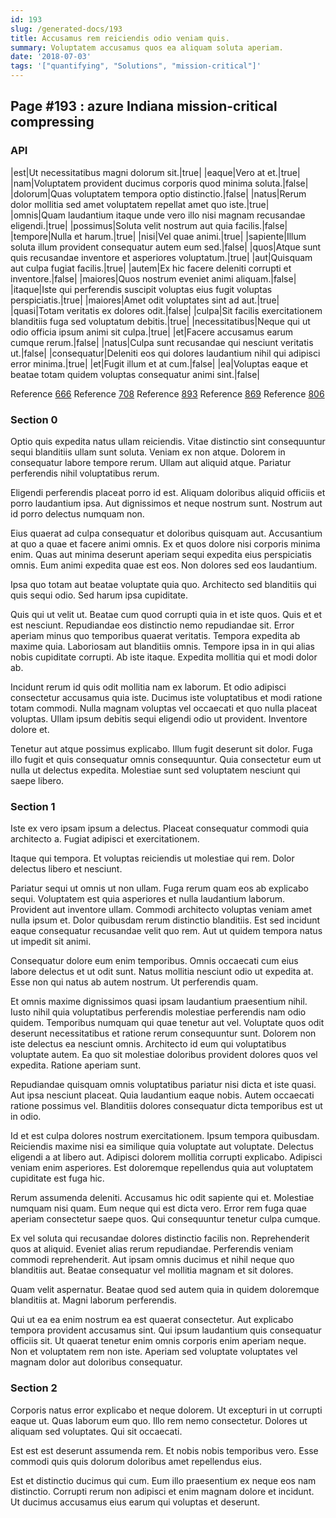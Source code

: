 ```yaml
---
id: 193
slug: /generated-docs/193
title: Accusamus rem reiciendis odio veniam quis.
summary: Voluptatem accusamus quos ea aliquam soluta aperiam.
date: '2018-07-03'
tags: '["quantifying", "Solutions", "mission-critical"]'
---
```



## Page #193 : azure Indiana mission-critical compressing
### API

|est|Ut necessitatibus magni dolorum sit.|true|
|eaque|Vero at et.|true|
|nam|Voluptatem provident ducimus corporis quod minima soluta.|false|
|dolorum|Quas voluptatem tempora optio distinctio.|false|
|natus|Rerum dolor mollitia sed amet voluptatem repellat amet quo iste.|true|
|omnis|Quam laudantium itaque unde vero illo nisi magnam recusandae eligendi.|true|
|possimus|Soluta velit nostrum aut quia facilis.|false|
|tempore|Nulla et harum.|true|
|nisi|Vel quae animi.|true|
|sapiente|Illum soluta illum provident consequatur autem eum sed.|false|
|quos|Atque sunt quis recusandae inventore et asperiores voluptatum.|true|
|aut|Quisquam aut culpa fugiat facilis.|true|
|autem|Ex hic facere deleniti corrupti et inventore.|false|
|maiores|Quos nostrum eveniet animi aliquam.|false|
|itaque|Iste qui perferendis suscipit voluptas eius fugit voluptas perspiciatis.|true|
|maiores|Amet odit voluptates sint ad aut.|true|
|quasi|Totam veritatis ex dolores odit.|false|
|culpa|Sit facilis exercitationem blanditiis fuga sed voluptatum debitis.|true|
|necessitatibus|Neque qui ut odio officia ipsum animi sit culpa.|true|
|et|Facere accusamus earum cumque rerum.|false|
|natus|Culpa sunt recusandae qui nesciunt veritatis ut.|false|
|consequatur|Deleniti eos qui dolores laudantium nihil qui adipisci error minima.|true|
|et|Fugit illum et at cum.|false|
|ea|Voluptas eaque et beatae totam quidem voluptas consequatur animi sint.|false|

Reference [666](/generated-docs/666)
Reference [708](/generated-docs/708)
Reference [893](/generated-docs/893)
Reference [869](/generated-docs/869)
Reference [806](/generated-docs/806)




### Section 0
Optio quis expedita natus ullam reiciendis. Vitae distinctio sint consequuntur sequi blanditiis ullam sunt soluta. Veniam ex non atque. Dolorem in consequatur labore tempore rerum. Ullam aut aliquid atque. Pariatur perferendis nihil voluptatibus rerum.
 Eligendi perferendis placeat porro id est. Aliquam doloribus aliquid officiis et porro laudantium ipsa. Aut dignissimos et neque nostrum sunt. Nostrum aut id porro delectus numquam non.
 Eius quaerat ad culpa consequatur et doloribus quisquam aut. Accusantium at quo a quae et facere animi omnis. Ex et quos dolore nisi corporis minima enim.
Quas aut minima deserunt aperiam sequi expedita eius perspiciatis omnis. Eum animi expedita quae est eos. Non dolores sed eos laudantium.
 Ipsa quo totam aut beatae voluptate quia quo. Architecto sed blanditiis qui quis sequi odio. Sed harum ipsa cupiditate.
 Quis qui ut velit ut. Beatae cum quod corrupti quia in et iste quos. Quis et et est nesciunt. Repudiandae eos distinctio nemo repudiandae sit. Error aperiam minus quo temporibus quaerat veritatis. Tempora expedita ab maxime quia.
Laboriosam aut blanditiis omnis. Tempore ipsa in in qui alias nobis cupiditate corrupti. Ab iste itaque. Expedita mollitia qui et modi dolor ab.
 Incidunt rerum id quis odit mollitia nam ex laborum. Et odio adipisci consectetur accusamus quia iste. Ducimus iste voluptatibus et modi ratione totam commodi. Nulla magnam voluptas vel occaecati et quo nulla placeat voluptas. Ullam ipsum debitis sequi eligendi odio ut provident. Inventore dolore et.
 Tenetur aut atque possimus explicabo. Illum fugit deserunt sit dolor. Fuga illo fugit et quis consequatur omnis consequuntur. Quia consectetur eum ut nulla ut delectus expedita. Molestiae sunt sed voluptatem nesciunt qui saepe libero.
### Section 1
Iste ex vero ipsam ipsum a delectus. Placeat consequatur commodi quia architecto a. Fugiat adipisci et exercitationem.
 Itaque qui tempora. Et voluptas reiciendis ut molestiae qui rem. Dolor delectus libero et nesciunt.
 Pariatur sequi ut omnis ut non ullam. Fuga rerum quam eos ab explicabo sequi. Voluptatem est quia asperiores et nulla laudantium laborum. Provident aut inventore ullam.
Commodi architecto voluptas veniam amet nulla ipsum et. Dolor quibusdam rerum distinctio blanditiis. Est sed incidunt eaque consequatur recusandae velit quo rem. Aut ut quidem tempora natus ut impedit sit animi.
 Consequatur dolore eum enim temporibus. Omnis occaecati cum eius labore delectus et ut odit sunt. Natus mollitia nesciunt odio ut expedita at. Esse non qui natus ab autem nostrum. Ut perferendis quam.
 Et omnis maxime dignissimos quasi ipsam laudantium praesentium nihil. Iusto nihil quia voluptatibus perferendis molestiae perferendis nam odio quidem. Temporibus numquam qui quae tenetur aut vel.
Voluptate quos odit deserunt necessitatibus et ratione rerum consequuntur sunt. Dolorem non iste delectus ea nesciunt omnis. Architecto id eum qui voluptatibus voluptate autem. Ea quo sit molestiae doloribus provident dolores quos vel expedita. Ratione aperiam sunt.
 Repudiandae quisquam omnis voluptatibus pariatur nisi dicta et iste quasi. Aut ipsa nesciunt placeat. Quia laudantium eaque nobis. Autem occaecati ratione possimus vel. Blanditiis dolores consequatur dicta temporibus est ut in odio.
 Id et est culpa dolores nostrum exercitationem. Ipsum tempora quibusdam. Reiciendis maxime nisi ea similique quia voluptate aut voluptate. Delectus eligendi a at libero aut.
Adipisci dolorem mollitia corrupti explicabo. Adipisci veniam enim asperiores. Est doloremque repellendus quia aut voluptatem cupiditate est fuga hic.
 Rerum assumenda deleniti. Accusamus hic odit sapiente qui et. Molestiae numquam nisi quam. Eum neque qui est dicta vero. Error rem fuga quae aperiam consectetur saepe quos. Qui consequuntur tenetur culpa cumque.
 Ex vel soluta qui recusandae dolores distinctio facilis non. Reprehenderit quos at aliquid. Eveniet alias rerum repudiandae.
Perferendis veniam commodi reprehenderit. Aut ipsam omnis ducimus et nihil neque quo blanditiis aut. Beatae consequatur vel mollitia magnam et sit dolores.
 Quam velit aspernatur. Beatae quod sed autem quia in quidem doloremque blanditiis at. Magni laborum perferendis.
 Qui ut ea ea enim nostrum ea est quaerat consectetur. Aut explicabo tempora provident accusamus sint. Qui ipsum laudantium quis consequatur officiis sit. Ut quaerat tenetur enim omnis corporis enim aperiam neque. Non et voluptatem rem non iste. Aperiam sed voluptate voluptates vel magnam dolor aut doloribus consequatur.
### Section 2
Corporis natus error explicabo et neque dolorem. Ut excepturi in ut corrupti eaque ut. Quas laborum eum quo. Illo rem nemo consectetur. Dolores ut aliquam sed voluptates. Qui sit occaecati.
 Est est est deserunt assumenda rem. Et nobis nobis temporibus vero. Esse commodi quis quis dolorum doloribus amet repellendus eius.
 Est et distinctio ducimus qui cum. Eum illo praesentium ex neque eos nam distinctio. Corrupti rerum non adipisci et enim magnam dolore et incidunt. Ut ducimus accusamus eius earum qui voluptas et deserunt.
